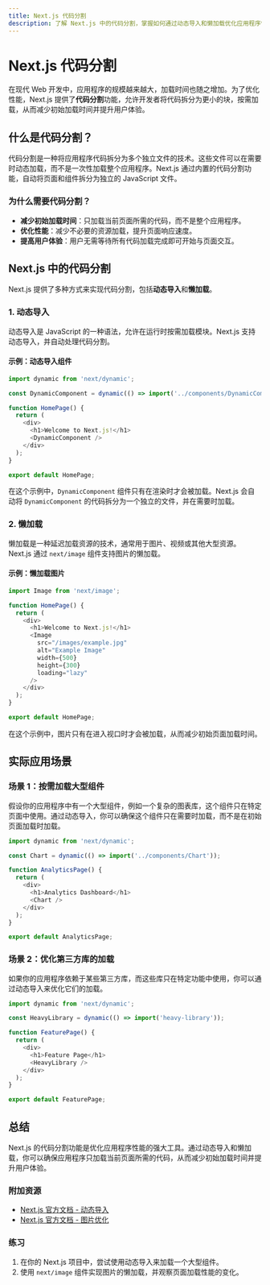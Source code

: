 ```yaml
---
title: Next.js 代码分割
description: 了解 Next.js 中的代码分割，掌握如何通过动态导入和懒加载优化应用程序性能。
---
```


# Next.js 代码分割

在现代 Web 开发中，应用程序的规模越来越大，加载时间也随之增加。为了优化性能，Next.js 提供了**代码分割**功能，允许开发者将代码拆分为更小的块，按需加载，从而减少初始加载时间并提升用户体验。

## 什么是代码分割？

代码分割是一种将应用程序代码拆分为多个独立文件的技术。这些文件可以在需要时动态加载，而不是一次性加载整个应用程序。Next.js 通过内置的代码分割功能，自动将页面和组件拆分为独立的 JavaScript 文件。

### 为什么需要代码分割？

- **减少初始加载时间**：只加载当前页面所需的代码，而不是整个应用程序。
- **优化性能**：减少不必要的资源加载，提升页面响应速度。
- **提高用户体验**：用户无需等待所有代码加载完成即可开始与页面交互。

## Next.js 中的代码分割

Next.js 提供了多种方式来实现代码分割，包括**动态导入**和**懒加载**。

### 1. 动态导入

动态导入是 JavaScript 的一种语法，允许在运行时按需加载模块。Next.js 支持动态导入，并自动处理代码分割。

#### 示例：动态导入组件

```javascript
import dynamic from 'next/dynamic';

const DynamicComponent = dynamic(() => import('../components/DynamicComponent'));

function HomePage() {
  return (
    <div>
      <h1>Welcome to Next.js!</h1>
      <DynamicComponent />
    </div>
  );
}

export default HomePage;
```

在这个示例中，`DynamicComponent` 组件只有在渲染时才会被加载。Next.js 会自动将 `DynamicComponent` 的代码拆分为一个独立的文件，并在需要时加载。

### 2. 懒加载

懒加载是一种延迟加载资源的技术，通常用于图片、视频或其他大型资源。Next.js 通过 `next/image` 组件支持图片的懒加载。

#### 示例：懒加载图片

```javascript
import Image from 'next/image';

function HomePage() {
  return (
    <div>
      <h1>Welcome to Next.js!</h1>
      <Image
        src="/images/example.jpg"
        alt="Example Image"
        width={500}
        height={300}
        loading="lazy"
      />
    </div>
  );
}

export default HomePage;
```

在这个示例中，图片只有在进入视口时才会被加载，从而减少初始页面加载时间。

## 实际应用场景

### 场景 1：按需加载大型组件

假设你的应用程序中有一个大型组件，例如一个复杂的图表库，这个组件只在特定页面中使用。通过动态导入，你可以确保这个组件只在需要时加载，而不是在初始页面加载时加载。

```javascript
import dynamic from 'next/dynamic';

const Chart = dynamic(() => import('../components/Chart'));

function AnalyticsPage() {
  return (
    <div>
      <h1>Analytics Dashboard</h1>
      <Chart />
    </div>
  );
}

export default AnalyticsPage;
```

### 场景 2：优化第三方库的加载

如果你的应用程序依赖于某些第三方库，而这些库只在特定功能中使用，你可以通过动态导入来优化它们的加载。

```javascript
import dynamic from 'next/dynamic';

const HeavyLibrary = dynamic(() => import('heavy-library'));

function FeaturePage() {
  return (
    <div>
      <h1>Feature Page</h1>
      <HeavyLibrary />
    </div>
  );
}

export default FeaturePage;
```

## 总结

Next.js 的代码分割功能是优化应用程序性能的强大工具。通过动态导入和懒加载，你可以确保应用程序只加载当前页面所需的代码，从而减少初始加载时间并提升用户体验。

### 附加资源

- [Next.js 官方文档 - 动态导入](https://nextjs.org/docs/advanced-features/dynamic-import)
- [Next.js 官方文档 - 图片优化](https://nextjs.org/docs/basic-features/image-optimization)

### 练习

1. 在你的 Next.js 项目中，尝试使用动态导入来加载一个大型组件。
2. 使用 `next/image` 组件实现图片的懒加载，并观察页面加载性能的变化。
